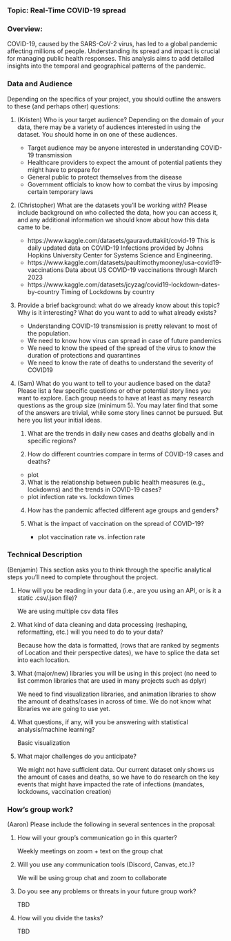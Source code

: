 
### Topic:  Real-Time COVID-19 spread

### Overview:
COVID-19, caused by the SARS-CoV-2 virus, has led to a global pandemic affecting millions of people. Understanding its spread and impact is crucial for managing public health responses. This analysis aims to add detailed insights into the temporal and geographical patterns of the pandemic.

### Data and Audience
Depending on the specifics of your project, you should outline the answers to these (and perhaps other) questions:

1. (Kristen) Who is your target audience? Depending on the domain of your data, there may be a variety of audiences interested in using the dataset. You should home in on one of these audiences.

    - Target audience may be anyone interested in understanding COVID-19 transmission
    - Healthcare providers to expect the amount of potential patients they might have to prepare for
    - General public to protect themselves from the disease
    - Government officials to know how to combat the virus by imposing certain temporary laws


2. (Christopher) What are the datasets you’ll be working with? Please include background on who collected the data, how you can access it, and any additional information we should know about how this data came to be.

    - https://www.kaggle.com/datasets/gauravduttakiit/covid-19
      This is daily updated data on COVID-19 Infections provided by Johns Hopkins University Center for Systems Science and Engineering.
    - https://www.kaggle.com/datasets/paultimothymooney/usa-covid19-vaccinations
      Data about US COVID-19 vaccinations through March 2023
    - https://www.kaggle.com/datasets/jcyzag/covid19-lockdown-dates-by-country
      Timing of Lockdowns by country


3. Provide a brief background: what do we already know about this topic? Why is it interesting? What do you want to add to what already exists?

    - Understanding COVID-19 transmission is pretty relevant to most of the population.
    - We need to know how virus can spread in case of future pandemics
    - We need to know the speed of the spread of the virus to know the duration of protections and quarantines
    - We need to know the rate of deaths to understand the severity of COVID19


4. (Sam) What do you want to tell to your audience based on the data? Please list a few specific questions or other potential story lines you want to explore. Each group needs to have at least as many research questions as the group size (minimum 5). You may later find that some of the answers are trivial, while some story lines cannot be pursued. But here you list your initial ideas.

    1. What are the trends in daily new cases and deaths globally and in specific regions?
    
    2. How do different countries compare in terms of COVID-19 cases and deaths?
      - plot 
    
    3. What is the relationship between public health measures (e.g., lockdowns) and the trends in COVID-19 cases?
      - plot infection rate vs. lockdown times
    
    4. How has the pandemic affected different age groups and genders?
    
    5. What is the impact of vaccination on the spread of COVID-19?
       - plot vaccination rate vs. infection rate

### Technical Description
(Benjamin) This section asks you to think through the specific analytical steps you’ll need to complete throughout the project.

1. How will you be reading in your data (i.e., are you using an API, or is it a static .csv/.json file)?

    We are using multiple csv data files


2. What kind of data cleaning and data processing (reshaping, reformatting, etc.) will you need to do to your data?

    Because how the data is formatted, (rows that are ranked by segments of Location and their perspective dates), we have to splice the data set into each location.

3. What (major/new) libraries you will be using in this project (no need to list common libraries that are used in many projects such as dplyr)

    We need to find visualization libraries, and animation libraries to show the amount of deaths/cases in across of time. We do not know what libraries we are going to use yet.

4. What questions, if any, will you be answering with statistical analysis/machine learning?

    Basic visualization

5. What major challenges do you anticipate?

    We might not have sufficient data. Our current dataset only shows us the amount of cases and deaths, so we have to do research on the key events that might have impacted the rate of infections (mandates, lockdowns, vaccination creation)

### How's group work?
(Aaron) Please include the following in several sentences in the proposal:

1. How will your group's communication go in this quarter?

    Weekly meetings on zoom + text on the group chat

2. Will you use any communication tools (Discord, Canvas, etc.)?

    We will be using group chat and zoom to collaborate

3. Do you see any problems or threats in your future group work?

    TBD

4. How will you divide the tasks?

    TBD
